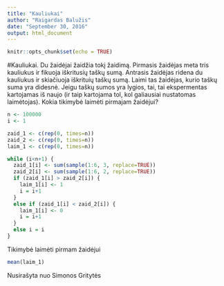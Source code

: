 ```yaml
---
title: "Kauliukai"
author: "Raigardas Balužis"
date: "September 30, 2016"
output: html_document
---
```


```r
knitr::opts_chunk$set(echo = TRUE)
```
#Kauliukai.
Du žaidėjai žaidžia tokį žaidimą. Pirmasis žaidėjas meta tris kauliukus ir fikuoja iškritusių taškų sumą. Antrasis žaidėjas ridena du kauliukus ir skiačiuoja iškrituių taškų sumą. Laimi tas žaidėjas, kurio taškų suma yra didesnė. Jeigu taškų sumos yra lygios, tai, tai ekspermentas kartojamas iš naujo (ir taip kartojama tol, kol galiausiai nustatomas laimėtojas). Kokia tikimybė laimėti pirmajam žaidėjui?
```r
n <- 100000
i <- 1

zaid_1 <- c(rep(0, times=n))
zaid_2 <- c(rep(0, times=n))
laim_1 <- c(rep(0, times=n))

while (i<n+1) {
  zaid_1[i] <- sum(sample(1:6, 3, replace=TRUE))
  zaid_2[i] <- sum(sample(1:6, 2, replace=TRUE))
  if (zaid_1[i] > zaid_2[i]) {
    laim_1[i] <- 1
    i = i+1
  }
  else if (zaid_1[i] < zaid_2[i]) {
    laim_1[i] <- 0
    i = i+1
  }
  else i = i
}
```
Tikimybė laimėti pirmam žaidėjui
```r
mean(laim_1)
```
Nusirašyta nuo Simonos Gritytės

